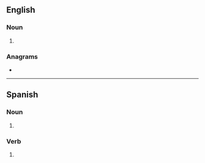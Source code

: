 {{also|pujás}}
==English==

===Noun===
{{head|en|noun form}}

# {{plural of|en|puja}}

===Anagrams===
* {{anagrams|en|a=ajpsu|JUPAS|jaups}}

----

==Spanish==

===Noun===
{{head|es|noun form|g=f-p}}

# {{noun form of|es|puja||p}}

===Verb===
{{head|es|verb form}}

# {{es-verb form of|pujar}}